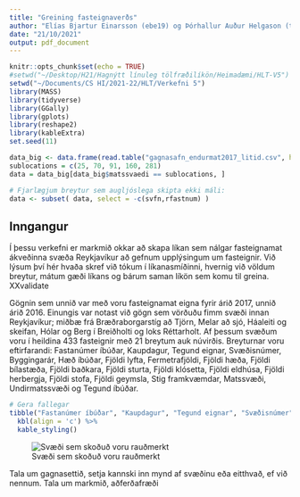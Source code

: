 ```yaml
---
title: "Greining fasteignaverðs"
author: "Elías Bjartur Einarsson (ebe19) og Þórhallur Auður Helgason (thh14)"
date: "21/10/2021"
output: pdf_document
---
```


```r
knitr::opts_chunk$set(echo = TRUE)
#setwd("~/Desktop/H21/Hagnýtt línuleg tölfræðilíkön/Heimadæmi/HLT-V5")
setwd("~/Documents/CS HI/2021-22/HLT/Verkefni 5")
library(MASS)
library(tidyverse)
library(GGally)
library(gplots)
library(reshape2)
library(kableExtra)
set.seed(11)

data_big <- data.frame(read.table("gagnasafn_endurmat2017_litid.csv", header = T, sep = ","))
sublocations = c(25, 70, 91, 160, 281)
data = data_big[data_big$matssvaedi == sublocations, ]

# Fjarlægjum breytur sem augljóslega skipta ekki máli:
data <- subset( data, select = -c(svfn,rfastnum) )
```

## Inngangur

Í þessu verkefni er markmið okkar að skapa líkan sem nálgar fasteignamat ákveðinna svæða Reykjavíkur að gefnum upplýsingum um fasteignir. Við lýsum því hér hvaða skref við tókum í líkanasmíðinni, hvernig við völdum breytur, mátum gæði líkans og bárum saman líkön sem komu til greina. XXvalidate

Gögnin sem unnið var með voru fasteignamat eigna fyrir árið 2017, unnið árið 2016. Einungis var notast við gögn sem vörðuðu fimm svæði innan Reykjavíkur; miðbæ frá Bræðraborgarstíg að Tjörn, Melar að sjó, Háaleiti og skeifan, Hólar og Berg í Breiðholti og loks Réttarholt. Af þessum svæðum voru í heildina 433 fasteignir með 21 breytum auk núvirðis. Breyturnar voru eftirfarandi: Fastanúmer íbúðar, Kaupdagur, Tegund eignar, Svæðisnúmer, Byggingarár, Hæð íbúðar, Fjöldi lyfta, Fermetrafjöldi, Fjöldi hæða, Fjöldi bílastæða, Fjöldi baðkara, Fjöldi sturta, Fjöldi klósetta, Fjöldi eldhúsa, Fjöldi herbergja, Fjöldi stofa, Fjöldi geymsla, Stig framkvæmdar, Matssvæði, Undirmatssvæði og Tegund íbúðar.

``` r
# Gera fallegar
tibble("Fastanúmer íbúðar", "Kaupdagur", "Tegund eignar", "Svæðisnúmer", "Byggingarár", "Hæð íbúðar", "Fjöldi lyfta", "Fermetrafjöldi", "Fjöldi hæða", "Fjöldi bílastæða", "Fjöldi Baðkara", "Fjöldi sturta", "Fjöldi klósetta", "Fjöldi eldhúsa", "Fjöldi herbergja", "Fjöldi stofa", "Fjöldi geymsla", "Stig framkvæmdar", "Matssvæði", "Undirmatssvæði", "Tegund íbúðar") %>%
  kbl(align = 'c') %>%
  kable_styling()
```

![Svæði sem skoðuð voru rauðmerkt](./matssvaedi_hofudborg crop.jpg)


Tala um gagnasettið, setja kannski inn mynd af svæðinu eða eitthvað, ef við nennum. Tala um markmið, aðferðafræði 


```r

```



```r

```

